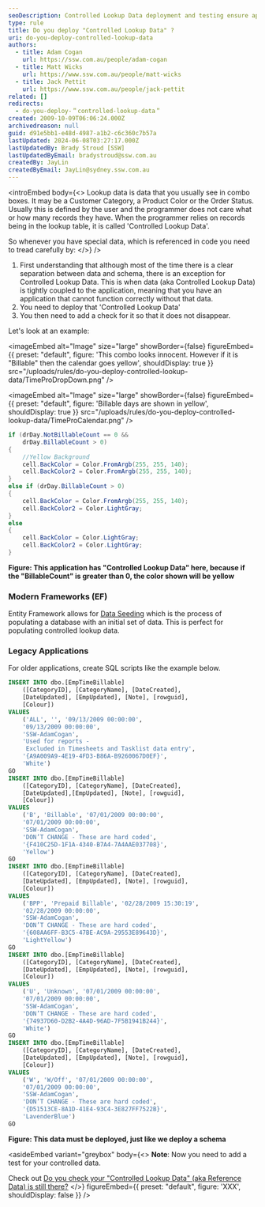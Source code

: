 ```yaml
---
seoDescription: Controlled Lookup Data deployment and testing ensure application functionality without relying on records being present in lookup tables.
type: rule
title: Do you deploy "Controlled Lookup Data" ?
uri: do-you-deploy-controlled-lookup-data
authors:
  - title: Adam Cogan
    url: https://ssw.com.au/people/adam-cogan
  - title: Matt Wicks
    url: https://www.ssw.com.au/people/matt-wicks
  - title: Jack Pettit
    url: https://www.ssw.com.au/people/jack-pettit
related: []
redirects:
  - do-you-deploy-＂controlled-lookup-data＂
created: 2009-10-09T06:06:24.000Z
archivedreason: null
guid: d91e5bb1-e48d-4987-a1b2-c6c360c7b57a
lastUpdated: 2024-06-08T03:27:17.000Z
lastUpdatedBy: Brady Stroud [SSW]
lastUpdatedByEmail: bradystroud@ssw.com.au
createdBy: JayLin
createdByEmail: JayLin@sydney.ssw.com.au
---
```


<introEmbed
  body={<>
Lookup data is data that you usually see in combo boxes. It may be a Customer Category, a Product Color or the Order Status. Usually this is defined by the user and the programmer does not care what or how many records they have. When the programmer relies on records being in the lookup table, it is called 'Controlled Lookup Data'.

So whenever you have special data, which is referenced in code you need to tread carefully by:
  </>}
/>
1. First understanding that although most of the time there is a clear separation between data and schema, there is an exception for Controlled Lookup Data. This is when data (aka Controlled Lookup Data) is tightly coupled to the application, meaning that you have an application that cannot function correctly without that data.
2. You need to deploy that 'Controlled Lookup Data'
3. You then need to add a check for it so that it does not disappear.

Let's look at an example:


<imageEmbed
  alt="Image"
  size="large"
  showBorder={false}
  figureEmbed={{
    preset: "default",
    figure: 'This combo looks innocent. However if it is "Billable" then the calendar goes yellow',
    shouldDisplay: true
  }}
  src="/uploads/rules/do-you-deploy-controlled-lookup-data/TimeProDropDown.png"
/>


<imageEmbed
  alt="Image"
  size="large"
  showBorder={false}
  figureEmbed={{
    preset: "default",
    figure: 'Billable days are shown in yellow',
    shouldDisplay: true
  }}
  src="/uploads/rules/do-you-deploy-controlled-lookup-data/TimeProCalendar.png"
/>

```cs
if (drDay.NotBillableCount == 0 &&
    drDay.BillableCount > 0)
{
    //Yellow Background
    cell.BackColor = Color.FromArgb(255, 255, 140);
    cell.BackColor2 = Color.FromArgb(255, 255, 140);
}
else if (drDay.BillableCount > 0)
{
    cell.BackColor = Color.FromArgb(255, 255, 140);
    cell.BackColor2 = Color.LightGray;
}
else
{
    cell.BackColor = Color.LightGray;
    cell.BackColor2 = Color.LightGray;
}
```

**Figure: This application has "Controlled Lookup Data" here, because if the "BillableCount" is greater than 0, the color shown will be yellow**

### Modern Frameworks (EF)

Entity Framework allows for [Data Seeding](https://docs.microsoft.com/en-us/ef/core/modeling/data-seeding?WT.mc_id=DP-MVP-33518) which is the process of populating a database with an initial set of data. This is perfect for populating controlled lookup data.

### Legacy Applications

For older applications, create SQL scripts like the example below.

```sql
INSERT INTO dbo.[EmpTimeBillable]
    ([CategoryID], [CategoryName], [DateCreated],
    [DateUpdated], [EmpUpdated], [Note], [rowguid],
    [Colour])
VALUES
    ('ALL', '', '09/13/2009 00:00:00',
    '09/13/2009 00:00:00',
    'SSW-AdamCogan',
    'Used for reports -
     Excluded in Timesheets and Tasklist data entry',
    '{A9A009A9-4E19-4FD3-B86A-B9260067D0EF}',
    'White')
GO
INSERT INTO dbo.[EmpTimeBillable]
    ([CategoryID], [CategoryName], [DateCreated],
    [DateUpdated],[EmpUpdated], [Note], [rowguid],
    [Colour])
VALUES
    ('B', 'Billable', '07/01/2009 00:00:00',
    '07/01/2009 00:00:00',
    'SSW-AdamCogan',
    'DON’T CHANGE - These are hard coded',
    '{F410C25D-1F1A-4340-B7A4-7A4AAE037708}',
    'Yellow')
GO
INSERT INTO dbo.[EmpTimeBillable]
    ([CategoryID], [CategoryName], [DateCreated],
    [DateUpdated], [EmpUpdated], [Note], [rowguid],
    [Colour])
VALUES
    ('BPP', 'Prepaid Billable', '02/28/2009 15:30:19',
    '02/28/2009 00:00:00',
    'SSW-AdamCogan',
    'DON’T CHANGE - These are hard coded',
    '{608AA6FF-B3C5-47BE-AC9A-29553E89643D}',
    'LightYellow')
GO
INSERT INTO dbo.[EmpTimeBillable]
    ([CategoryID], [CategoryName], [DateCreated],
    [DateUpdated], [EmpUpdated], [Note], [rowguid],
    [Colour])
VALUES
    ('U', 'Unknown', '07/01/2009 00:00:00',
    '07/01/2009 00:00:00',
    'SSW-AdamCogan',
    'DON’T CHANGE - These are hard coded',
    '{74937D60-D2B2-4A4D-96AD-7F5B1941B244}',
    'White')
GO
INSERT INTO dbo.[EmpTimeBillable]
    ([CategoryID], [CategoryName], [DateCreated],
    [DateUpdated], [EmpUpdated], [Note], [rowguid],
    [Colour])
VALUES
    ('W', 'W/Off', '07/01/2009 00:00:00',
    '07/01/2009 00:00:00',
    'SSW-AdamCogan',
    'DON’T CHANGE - These are hard coded',
    '{D51513CE-8A1D-41E4-93C4-3E827FF7522B}',
    'LavenderBlue')
GO
```

**Figure: This data must be deployed, just like we deploy a schema**

<asideEmbed
  variant="greybox"
  body={<>
    **Note**: Now you need to add a test for your controlled data.

Check out [Do you check your "Controlled Lookup Data" (aka Reference Data) is still there?](/do-you-check-your-controlled-lookup-data)
  </>}
  figureEmbed={{
    preset: "default",
    figure: 'XXX',
    shouldDisplay: false
  }}
/>
